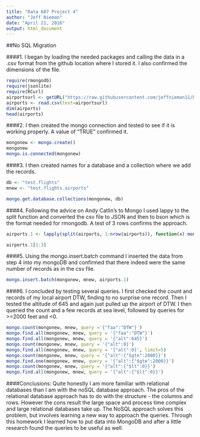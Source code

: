 ```yaml
---
title: "Data 607 Project 4"
author: "Jeff Nieman"
date: "April 21, 2016"
output: html_document
---
```

##No SQL Migration

####1.  I began by loading the needed packages and calling the data in a .csv format from the github location where I stored it.  I also confirmed the dimensions of the file.

```r
require(rmongodb)
require(jsonlite)
require(RCurl)
airportsurl <- getURL("https://raw.githubusercontent.com/jeffnieman11/Data607_Project4/master/airports.csv")
airports <- read.csv(text=airportsurl)
dim(airports)
head(airports)

```

####2.  I then created the mongo connection and tested to see if it is working properly.  A value of "TRUE" confirmed it.  
```r
mongonew <- mongo.create()
mongonew
mongo.is.connected(mongonew)

```
####3.  I then created names for a database and a collection where we add the records.  
```r
db <- "test.flights"
mnew <- "test.flights.airports"

mongo.get.database.collections(mongonew, db)

```
####4.  Following the advice on Andy Catlin's  to Mongo I used lappy to the split function and converted the csv file to JSON and then to bson which is the format needed for rmongodb.  A test of 3 rows confirms the approach.

```r

airports.1 <- lapply(split(airports, 1:nrow(airports)), function(x) mongo.bson.from.JSON(toJSON(x)))

airports.1[1:3]
```
####5.  Using the mongo.insert.batch command I inserted the data from step 4 into my mongoDB and confirmed that there indeed were the same number of records as in the csv file.
```r

mongo.insert.batch(mongonew, mnew, airports.1)

```

####6.  I concluded by testing several queries.  I first checked the count and records of my local airport DTW, finding to no surprise one record.  Then I tested the altitude of 645 and again just pulled up the airport of DTW.  I then queried the count and a few records at sea level, followed by queries for >=2000 feet and <0.

```r
mongo.count(mongonew, mnew, query ='{"faa":"DTW"}')
mongo.find.all(mongonew, mnew, query = '{"faa":"DTW"}')
mongo.find.all(mongonew, mnew, query = '{"alt":645}')
mongo.count(mongonew, mnew, query = '{"alt":0}')
mongo.find.all(mongonew, mnew, query = '{"alt":0}', limit=5)
mongo.count(mongonew, mnew, query = '{"alt":{"$gte":2000}}')
mongo.find.one(mongonew, mnew, query = '{"alt":{"$gte":2000}}')
mongo.count(mongonew, mnew, query = '{"alt":{"$lt":0}}')
mongo.find.all(mongonew, mnew, query = '{"alt":{"$lt":0}}')

```


####Conclusions:  Quite honestly I am more familiar with relational databases than I am with the noSQL database approach.  The pros of the relational database approach has to do with the structure - the columns and rows.  However the cons result the large space and process time complex and large relational databases take up.  The NoSQL approach solves this problem, but involves learning a new way to approach the queries.  Through this homework I learned how to put data into MongoDB and after a little research found the queries to be useful as well.